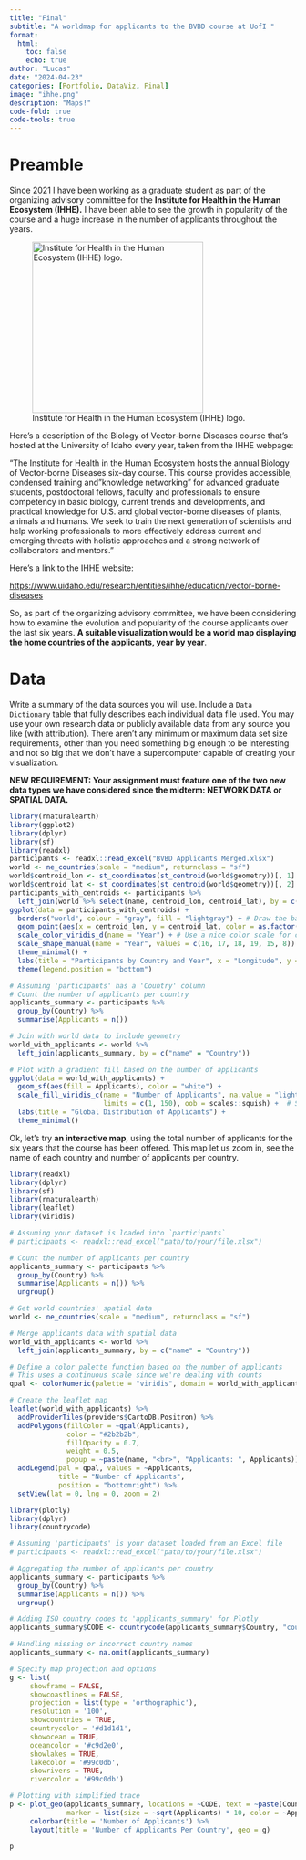 ```yaml
---
title: "Final"
subtitle: "A worldmap for applicants to the BVBD course at UofI "
format:
  html:
    toc: false
    echo: true
author: "Lucas"
date: "2024-04-23"
categories: [Portfolio, DataViz, Final]
image: "ihhe.png"
description: "Maps!"
code-fold: true
code-tools: true
---
```


# **Preamble**

Since 2021 I have been working as a graduate student as part of the organizing advisory committee for the **Institute for Health in the Human Ecosystem (IHHE).** I have been able to see the growth in popularity of the course and a huge increase in the number of applicants throughout the years.

![Institute for Health in the Human Ecosystem (IHHE) logo.](ihhe.png){fig-align="center" width="300"}

Here's a description of the Biology of Vector-borne Diseases course that's hosted at the University of Idaho every year, taken from the IHHE webpage:

"The Institute for Health in the Human Ecosystem hosts the annual Biology of Vector-borne Diseases six-day course. This course provides accessible, condensed training and "knowledge networking" for advanced graduate students, postdoctoral fellows, faculty and professionals to ensure competency in basic biology, current trends and developments, and practical knowledge for U.S. and global vector-borne diseases of plants, animals and humans. We seek to train the next generation of scientists and help working professionals to more effectively address current and emerging threats with holistic approaches and a strong network of collaborators and mentors."

Here's a link to the IHHE website:

<https://www.uidaho.edu/research/entities/ihhe/education/vector-borne-diseases>

So, as part of the organizing advisory committee, we have been considering how to examine the evolution and popularity of the course applicants over the last six years. **A suitable visualization would be a world map displaying the home countries of the applicants, year by year**.

# **Data**

Write a summary of the data sources you will use. Include a `Data Dictionary` table that fully describes each individual data file used. You may use your own research data or publicly available data from any source you like (with attribution). There aren’t any minimum or maximum data set size requirements, other than you need something big enough to be interesting and not so big that we don’t have a supercomputer capable of creating your visualization.

**NEW REQUIREMENT: Your assignment must feature one of the two new data types we have considered since the midterm: NETWORK DATA or SPATIAL DATA.**

```r
library(rnaturalearth)
library(ggplot2)
library(dplyr)
library(sf)
library(readxl) 
participants <- readxl::read_excel("BVBD Applicants Merged.xlsx")
world <- ne_countries(scale = "medium", returnclass = "sf")
world$centroid_lon <- st_coordinates(st_centroid(world$geometry))[, 1]
world$centroid_lat <- st_coordinates(st_centroid(world$geometry))[, 2]
participants_with_centroids <- participants %>%
  left_join(world %>% select(name, centroid_lon, centroid_lat), by = c("Country" = "name"))
ggplot(data = participants_with_centroids) +
  borders("world", colour = "gray", fill = "lightgray") + # Draw the base map
  geom_point(aes(x = centroid_lon, y = centroid_lat, color = as.factor(Year), shape = as.factor(Year)), size = 2) + # Plot points with varying colors and shapes per Year
  scale_color_viridis_d(name = "Year") + # Use a nice color scale for colors
  scale_shape_manual(name = "Year", values = c(16, 17, 18, 19, 15, 8)) + # Manually set shapes, adjust values as needed based on the number of years
  theme_minimal() +
  labs(title = "Participants by Country and Year", x = "Longitude", y = "Latitude", color = "Year", shape = "Year") +
  theme(legend.position = "bottom")

# Assuming 'participants' has a 'Country' column
# Count the number of applicants per country
applicants_summary <- participants %>%
  group_by(Country) %>%
  summarise(Applicants = n())

# Join with world data to include geometry
world_with_applicants <- world %>%
  left_join(applicants_summary, by = c("name" = "Country"))

# Plot with a gradient fill based on the number of applicants
ggplot(data = world_with_applicants) +
  geom_sf(aes(fill = Applicants), color = "white") +
  scale_fill_viridis_c(name = "Number of Applicants", na.value = "lightgrey", 
                       limits = c(1, 150), oob = scales::squish) +  # Set the range from 1 to 150
  labs(title = "Global Distribution of Applicants") +
  theme_minimal()

```

Ok, let’s try **an interactive map**, using the total number of applicants for the six years that the course has been offered. This map let us zoom in, see the name of each country and number of applicants per country.

```r
library(readxl)
library(dplyr)
library(sf)
library(rnaturalearth)
library(leaflet)
library(viridis)

# Assuming your dataset is loaded into `participants`
# participants <- readxl::read_excel("path/to/your/file.xlsx")

# Count the number of applicants per country
applicants_summary <- participants %>%
  group_by(Country) %>%
  summarise(Applicants = n()) %>%
  ungroup()

# Get world countries' spatial data
world <- ne_countries(scale = "medium", returnclass = "sf")

# Merge applicants data with spatial data
world_with_applicants <- world %>%
  left_join(applicants_summary, by = c("name" = "Country"))

# Define a color palette function based on the number of applicants
# This uses a continuous scale since we're dealing with counts
qpal <- colorNumeric(palette = "viridis", domain = world_with_applicants$Applicants, na.color = "lightgrey")

# Create the leaflet map
leaflet(world_with_applicants) %>%
  addProviderTiles(providers$CartoDB.Positron) %>%
  addPolygons(fillColor = ~qpal(Applicants),
              color = "#2b2b2b",
              fillOpacity = 0.7,
              weight = 0.5,
              popup = ~paste(name, "<br>", "Applicants: ", Applicants)) %>%
  addLegend(pal = qpal, values = ~Applicants,
            title = "Number of Applicants",
            position = "bottomright") %>%
  setView(lat = 0, lng = 0, zoom = 2)


```

```r
library(plotly)
library(dplyr)
library(countrycode)

# Assuming 'participants' is your dataset loaded from an Excel file
# participants <- readxl::read_excel("path/to/your/file.xlsx")

# Aggregating the number of applicants per country
applicants_summary <- participants %>%
  group_by(Country) %>%
  summarise(Applicants = n()) %>%
  ungroup()

# Adding ISO country codes to 'applicants_summary' for Plotly
applicants_summary$CODE <- countrycode(applicants_summary$Country, "country.name", "iso3c")

# Handling missing or incorrect country names
applicants_summary <- na.omit(applicants_summary)

# Specify map projection and options
g <- list(
     showframe = FALSE,
     showcoastlines = FALSE,
     projection = list(type = 'orthographic'),
     resolution = '100',
     showcountries = TRUE,
     countrycolor = '#d1d1d1',
     showocean = TRUE,
     oceancolor = '#c9d2e0',
     showlakes = TRUE,
     lakecolor = '#99c0db',
     showrivers = TRUE,
     rivercolor = '#99c0db')

# Plotting with simplified trace
p <- plot_geo(applicants_summary, locations = ~CODE, text = ~paste(Country, '<br>Applicants: ', Applicants),
              marker = list(size = ~sqrt(Applicants) * 10, color = ~Applicants, colorscale = 'Reds', line = list(color = "#d1d1d1", width = 0.5))) %>%
     colorbar(title = 'Number of Applicants') %>%
     layout(title = 'Number of Applicants Per Country', geo = g)

p


```
